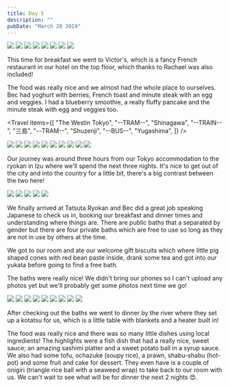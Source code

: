 ```yaml
---
title: Day 5
description: ""
pubDate: "March 28 2019"
---
```



<Grid columns={12}>
  <Img
    src="/src/content/travel/2019-japan/assets/acc07dba-9583-4630-958a-69ae5ed41bfa-a2c1984b01fbab8580baf79313fb680d1f0e1e77.jpg"
    colSpan={3}
  />
  <Img
    src="/src/content/travel/2019-japan/assets/77fcbbe2-8c61-4294-aee3-8997880f8a55-f3d28c4f2d4d727cd839f180d7a8305044eb41ba.jpg"
    colSpan={3}
  />
  <Img
    src="/src/content/travel/2019-japan/assets/978bfb54-a9d4-49f5-bbcd-3531ab2ba3fc-92f98fbafe703cd9e09c440e6b9c727e07045b6e.jpg"
    colSpan={6}
    rowSpan={2}
  />
  <Img
    src="/src/content/travel/2019-japan/assets/6ef5a052-98ac-44d0-9da2-ac61e143e317-f3d28c4f2d4d727cd839f180d7a8305044eb41ba.jpg"
    colSpan={3}
  />
  <Img
    src="/src/content/travel/2019-japan/assets/634e6776-3ec4-4303-9a21-09d9d273c32f-9e0d427fe0435863e5a3a0fc543a92957a49988b.jpg"
    colSpan={3}
  />
  <Img
    src="/src/content/travel/2019-japan/assets/3b4739c2-cf93-41d9-9e59-aa075704e273-dbc79e13d84d7fcaf8dfedb39bc301e89edb5582.jpg"
    colSpan={4}
  />
  <Img
    src="/src/content/travel/2019-japan/assets/f4918377-2e2a-4262-afc6-efe5f573c8f2-dbc79e13d84d7fcaf8dfedb39bc301e89edb5582.jpg"
    colSpan={4}
  />
  <Img
    src="/src/content/travel/2019-japan/assets/ec406a43-09e4-4ec9-8f9f-ac29283d6785-639aa7b109bf1504fb7cc9a76e0f20a47ffede67.jpg"
    colSpan={4}
  />
</Grid>

This time for breakfast we went to Victor's, which is a fancy French restaurant in our hotel on the top floor, which thanks to Rachael was also included!

The food was really nice and we almost had the whole place to ourselves. Bec had yoghurt with berries, French toast and minute steak with an egg and veggies. I had a blueberry smoothie, a really fluffy pancake and the minute steak with egg and veggies too.

<Travel
  items={[
    "The Westin Tokyo",
    "--TRAM--",
    "Shinagawa",
    "--TRAIN--",
    "三島",
    "--TRAM--",
    "Shuzenji",
    "--BUS--",
    "Yugashima",
  ]}
/>

<Grid columns={4}>
  <Img
    src="/src/content/travel/2019-japan/assets/4f4c8ec9-37e7-4e8e-a836-33ff3e15a4b4-7135c7f2a6c0940d60f3b7a844b19c21232e99b8.jpg"
    colSpan={2}
    rowSpan={2}
  />
  <Img src="/src/content/travel/2019-japan/assets/aa8c68eb-1b86-4855-a79c-3979608cb213-7135c7f2a6c0940d60f3b7a844b19c21232e99b8.jpg" />
  <Img src="/src/content/travel/2019-japan/assets/b149419e-ee85-48cd-ab7a-792a09d5ae27-1623c5c324b9c08748e44e7c82d0689b214dc86c.jpg" />
  <Img src="/src/content/travel/2019-japan/assets/ff52379d-18bc-497e-a8bf-a032c2dd1fd3-ff52075bc71a688795d0657908d2b2274a200ef2.jpg" />
  <Img src="/src/content/travel/2019-japan/assets/39519679-d9d1-41b0-8a02-271e52158d7d-ff52075bc71a688795d0657908d2b2274a200ef2.jpg" />
  <Img src="/src/content/travel/2019-japan/assets/b93846e6-f76a-4713-9f8c-ddfc2928c48f-ec09ca6c3573cb83d4f6c599acb6521a07707625.jpg" />
  <Img
    src="/src/content/travel/2019-japan/assets/8295b105-538f-4771-a215-2bc0147ea56c-db14524028c390ca0cd136f2cb457e9077e6ba24.jpg"
    colSpan={2}
    rowSpan={2}
  />
  <Img src="/src/content/travel/2019-japan/assets/11501c03-1277-44ea-b8f0-3f7c55092374-9395f974cbccef7d756003203d04acb5c6ec8fd7.jpg" />
  <Img src="/src/content/travel/2019-japan/assets/34ee7a47-5876-4d2e-92e5-f0b9a9ac1945-9395f974cbccef7d756003203d04acb5c6ec8fd7.jpg" />
  <Img src="/src/content/travel/2019-japan/assets/42a87e19-4950-46c8-bc31-516c63418204-316fc940054adfd091b4cf24c7e8ea48a1dbab03.jpg" />
</Grid>

Our journey was around three hours from our Tokyo accommodation to the ryokan in Izu where we'll spend the next three nights. It's nice to get out of the city and into the country for a little bit, there's a big contrast between the two here!

<Grid columns={6}>
  <Img
    src="/src/content/travel/2019-japan/assets/dac49f15-be1b-4ee1-bae5-c551c9d860dd-66108a5faa04a906c14e39b67644f61991e3a0c2.jpg"
    colSpan={2}
  />
  <Img
    src="/src/content/travel/2019-japan/assets/cb7a850f-0bf3-4e5b-83ae-34df7acc240b-66108a5faa04a906c14e39b67644f61991e3a0c2.jpg"
    colSpan={2}
  />
  <Img
    src="/src/content/travel/2019-japan/assets/7822690e-68c6-47c9-b860-7d0be245aeff-c30a7b170a35f37c927e59be2e96ee4acb42d709.jpg"
    colSpan={2}
  />
  <Img
    src="/src/content/travel/2019-japan/assets/fb8a8232-5ae6-4448-8617-7da0d8b75cbd-c30a7b170a35f37c927e59be2e96ee4acb42d709.jpg"
    colSpan={3}
  />
  <Img
    src="/src/content/travel/2019-japan/assets/6c19158a-afd7-42f5-ac7d-2985f11c1380-7da3cf184ad6b2d0808769527e6a56255b651e56.jpg"
    colSpan={3}
  />
</Grid>

We finally arrived at Tatsuta Ryokan and Bec did a great job speaking Japanese to check us in, booking our breakfast and dinner times and understanding where things are. There are public baths that a separated by gender but there are four private baths which are free to use so long as they are not in use by others at the time.

We got to our room and ate our welcome gift biscuits which where little pig shaped cones with red bean paste inside, drank some tea and got into our yukata before going to find a free bath.

The baths were really nice! We didn't bring our phones so I can't upload any photos yet but we'll probably get some photos next time we go!

<Grid columns={4}>
  <Img
    src="/src/content/travel/2019-japan/assets/57165798-24de-43d3-a46b-ccb170a2e9b5-c511b42a0fede7bdf162ea25bc367ed08cc4f350.jpg"
    colSpan={2}
    rowSpan={2}
  />
  <Img src="/src/content/travel/2019-japan/assets/82d93d48-ad7a-4c18-9726-75deaf7a0ea9-9ee903c10a964b4d8beb0ce0f6c6043d93ec5cee.jpg" />
  <Img src="/src/content/travel/2019-japan/assets/43cd8fea-b156-4840-a8bb-62bb5b74d2c3-5efac70aefdbafcadae9af0ce5c87f5fb5e0eceb.jpg" />
  <Img src="/src/content/travel/2019-japan/assets/548cbb18-2135-4dfc-b3b9-a6adc115868f-5efac70aefdbafcadae9af0ce5c87f5fb5e0eceb.jpg" />
  <Img src="/src/content/travel/2019-japan/assets/382d5f31-f6cf-46fa-9f4b-00798685e25b-2c3dcf50caa2b82701d97683a70d833839dba62a.jpg" />
  <Img src="/src/content/travel/2019-japan/assets/264eedbe-9fb8-4c36-9a69-24d2ef197384-2c3dcf50caa2b82701d97683a70d833839dba62a.jpg" />
  <Img src="/src/content/travel/2019-japan/assets/8271fb1f-b95d-4239-9e08-3b72e647ecb9-4605473de9b447105e79ed5b310fa1126428e305.jpg" />
  <Img src="/src/content/travel/2019-japan/assets/5a60723c-209f-42a7-99ee-9f556b584dfd-27bfe52fd705bb842b932049c5328ed645013690.jpg" />
  <Img src="/src/content/travel/2019-japan/assets/68dc53d5-2c90-44a5-a2bf-60346aed0d64-27bfe52fd705bb842b932049c5328ed645013690.jpg" />
</Grid>

After checking out the baths we went to dinner by the river where they set up a kotatsu for us, which is a little table with blankets and a heater built in!

The food was really nice and there was so many little dishes using local ingredients! The highlights were a fish dish that had a really nice, sweet sauce; an amazing sashimi platter and a sweet potato ball in a syrup sauce. We also had some tofu, ochazuke (soupy rice), a prawn, shabu-shabu (hot-pot) and some fruit and cake for dessert. They even have is a couple of onigiri (triangle rice ball with a seaweed wrap) to take back to our room with us. We can't wait to see what will be for dinner the next 2 nights 😍.
